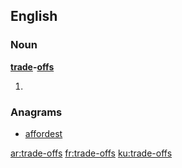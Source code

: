 ==English==

===Noun===
'''[[trade]]-[[off]]s'''

# {{plural of|trade-off}}

===Anagrams===
* [[affordest#English|affordest]]

[[ar:trade-offs]]
[[fr:trade-offs]]
[[ku:trade-offs]]